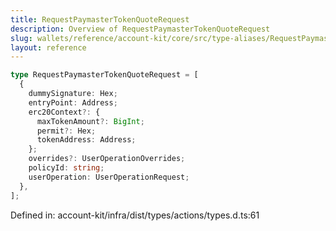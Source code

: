```yaml
---
title: RequestPaymasterTokenQuoteRequest
description: Overview of RequestPaymasterTokenQuoteRequest
slug: wallets/reference/account-kit/core/src/type-aliases/RequestPaymasterTokenQuoteRequest
layout: reference
---
```


```ts
type RequestPaymasterTokenQuoteRequest = [
  {
    dummySignature: Hex;
    entryPoint: Address;
    erc20Context?: {
      maxTokenAmount?: BigInt;
      permit?: Hex;
      tokenAddress: Address;
    };
    overrides?: UserOperationOverrides;
    policyId: string;
    userOperation: UserOperationRequest;
  },
];
```

Defined in: account-kit/infra/dist/types/actions/types.d.ts:61
